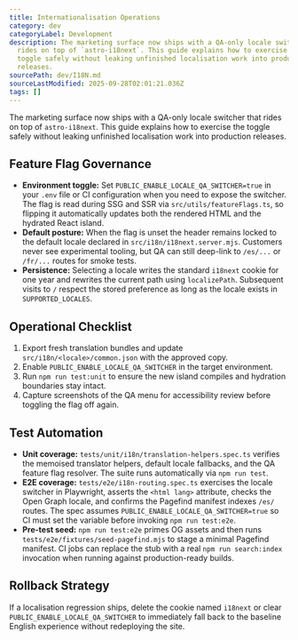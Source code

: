 ```yaml
---
title: Internationalisation Operations
category: dev
categoryLabel: Development
description: The marketing surface now ships with a QA-only locale switcher that
  rides on top of `astro-i18next`. This guide explains how to exercise the
  toggle safely without leaking unfinished localisation work into production
  releases.
sourcePath: dev/I18N.md
sourceLastModified: 2025-09-28T02:01:21.036Z
tags: []
---
```


The marketing surface now ships with a QA-only locale switcher that rides on top of
`astro-i18next`. This guide explains how to exercise the toggle safely without leaking
unfinished localisation work into production releases.

## Feature Flag Governance

- **Environment toggle:** Set `PUBLIC_ENABLE_LOCALE_QA_SWITCHER=true` in your `.env`
  file or CI configuration when you need to expose the switcher. The flag is read
  during SSG and SSR via `src/utils/featureFlags.ts`, so flipping it automatically
  updates both the rendered HTML and the hydrated React island.
- **Default posture:** When the flag is unset the header remains locked to the default
  locale declared in `src/i18n/i18next.server.mjs`. Customers never see experimental
  tooling, but QA can still deep-link to `/es/...` or `/fr/...` routes for smoke tests.
- **Persistence:** Selecting a locale writes the standard `i18next` cookie for one year
  and rewrites the current path using `localizePath`. Subsequent visits to `/` respect
  the stored preference as long as the locale exists in `SUPPORTED_LOCALES`.

## Operational Checklist

1. Export fresh translation bundles and update `src/i18n/<locale>/common.json` with the
   approved copy.
2. Enable `PUBLIC_ENABLE_LOCALE_QA_SWITCHER` in the target environment.
3. Run `npm run test:unit` to ensure the new island compiles and hydration boundaries
   stay intact.
4. Capture screenshots of the QA menu for accessibility review before toggling the flag
   off again.

## Test Automation

- **Unit coverage:** `tests/unit/i18n/translation-helpers.spec.ts` verifies the memoised
  translator helpers, default locale fallbacks, and the QA feature flag resolver. The
  suite runs automatically via `npm run test`.
- **E2E coverage:** `tests/e2e/i18n-routing.spec.ts` exercises the locale switcher in
  Playwright, asserts the `<html lang>` attribute, checks the Open Graph locale, and
  confirms the Pagefind manifest indexes `/es/` routes. The spec assumes
  `PUBLIC_ENABLE_LOCALE_QA_SWITCHER=true` so CI must set the variable before invoking
  `npm run test:e2e`.
- **Pre-test seed:** `npm run test:e2e` primes OG assets and then runs
  `tests/e2e/fixtures/seed-pagefind.mjs` to stage a minimal Pagefind manifest. CI jobs can
  replace the stub with a real `npm run search:index` invocation when running against
  production-ready builds.

## Rollback Strategy

If a localisation regression ships, delete the cookie named `i18next` or clear
`PUBLIC_ENABLE_LOCALE_QA_SWITCHER` to immediately fall back to the baseline English
experience without redeploying the site.
